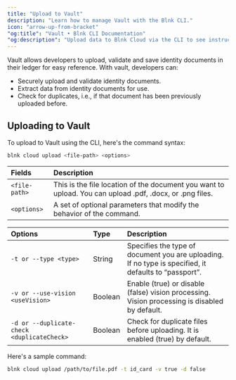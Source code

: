 ```yaml
---
title: "Upload to Vault"
description: "Learn how to manage Vault with the Blnk CLI."
icon: "arrow-up-from-bracket"
"og:title": "Vault • Blnk CLI Documentation"
"og:description": "Upload data to Blnk Cloud via the CLI to see instructions for file formats, command usage, and validation checks for successful import"
---
```



Vault allows developers to upload, validate and save identity documents in their ledger for easy reference. With vault, developers can:

- Securely upload and validate identity documents.
- Extract data from identity documents for use.
- Check for duplicates, i.e., if that document has been previously uploaded before.

## Uploading to Vault

To upload to Vault using the CLI, here's the command syntax:

```sh Shell
blnk cloud upload <file-path> <options>
```

| Fields | Description |
| :--- | :--- |
| `<file-path>` | This is the file location of the document you want to upload. You can upload .pdf, .docx, or .png files. |
| `<options>` | A set of optional parameters that modify the behavior of the command. |

| Options | Type | Description |
| :--- | :--- | :--- |
| `-t or --type <type>` | String |  Specifies the type of document you are uploading. If no type is specified, it defaults to “passport”. |
| `-v or --use-vision <useVision>` | Boolean | Enable (true) or disable (false) vision processing. Vision processing is disabled by default. |
| `-d or --duplicate-check <duplicateCheck>` | Boolean | Check for duplicate files before uploading. It is enabled (true) by default. |

Here's a sample command:

```sh Shell
blnk cloud upload /path/to/file.pdf -t id_card -v true -d false
```

<NeedHelp />